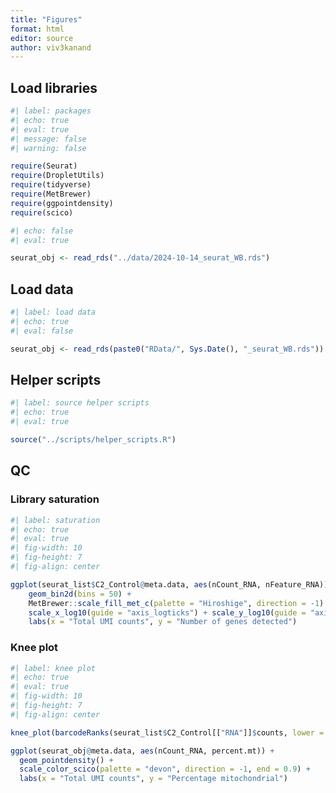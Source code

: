 ```yaml
---
title: "Figures"
format: html
editor: source
author: viv3kanand
---
```


## Load libraries

```r
#| label: packages
#| echo: true
#| eval: true
#| message: false
#| warning: false

require(Seurat)
require(DropletUtils)
require(tidyverse)
require(MetBrewer)
require(ggpointdensity)
require(scico)
```

```r
#| echo: false
#| eval: true

seurat_obj <- read_rds("../data/2024-10-14_seurat_WB.rds")

```

## Load data

```r
#| label: load data
#| echo: true
#| eval: false

seurat_obj <- read_rds(paste0("RData/", Sys.Date(), "_seurat_WB.rds"))

```

## Helper scripts

```r
#| label: source helper scripts
#| echo: true
#| eval: true

source("../scripts/helper_scripts.R")

```

## QC

### Library saturation

```r
#| label: saturation
#| echo: true
#| eval: true
#| fig-width: 10
#| fig-height: 7
#| fig-align: center

ggplot(seurat_list$C2_Control@meta.data, aes(nCount_RNA, nFeature_RNA)) +
    geom_bin2d(bins = 50) +
    MetBrewer::scale_fill_met_c(palette = "Hiroshige", direction = -1) +
    scale_x_log10(guide = "axis_logticks") + scale_y_log10(guide = "axis_logticks") +
    labs(x = "Total UMI counts", y = "Number of genes detected")

```

### Knee plot

```r
#| label: knee plot
#| echo: true
#| eval: true
#| fig-width: 10
#| fig-height: 7
#| fig-align: center

knee_plot(barcodeRanks(seurat_list$C2_Control[["RNA"]]$counts, lower = 10))

```



```r
ggplot(seurat_obj@meta.data, aes(nCount_RNA, percent.mt)) +
  geom_pointdensity() +
  scale_color_scico(palette = "devon", direction = -1, end = 0.9) +
  labs(x = "Total UMI counts", y = "Percentage mitochondrial")

```




















